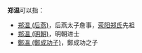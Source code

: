 '''郑温'''可以指：
* [[郑温_(后燕)|郑温 (后燕)]]，后燕太子詹事，[[荥阳郑氏|荥阳郑氏]]先祖
* [[郑温_(明朝)|郑温 (明朝)]]，明朝进士
* [[鄭溫_(鄭成功子)|鄭溫 (鄭成功子)]]，鄭成功之子

{{消歧义|cat=二字郑姓人名消歧义|wen}}